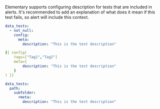 Elementary supports configuring description for tests that are included in alerts.
It's recommended to add an explanation of what does it mean if this test fails, so alert will include this context.

<CodeGroup>

```yml test
data_tests:
  - not_null:
    config:
      meta:
        description: "This is the test description"
```

```yml test config block
{{ config(
    tags=["Tag1","Tag2"]
    meta={
        description: "This is the test description"
    }
) }}
```

```yml dbt_project.yml
data_tests:
  path:
    subfolder:
      +meta:
        description: "This is the test description"
```

</CodeGroup>
